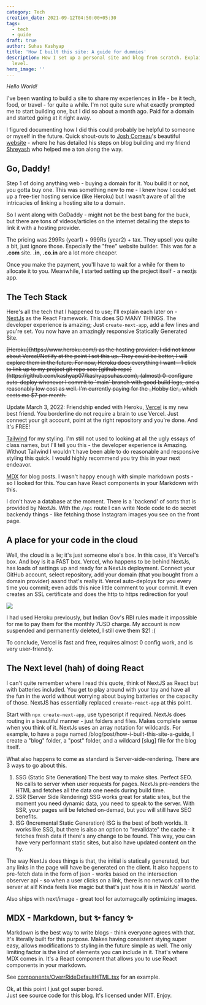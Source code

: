 ```yaml
---
category: Tech
creation_date: 2021-09-12T04:50:00+05:30
tags:
  - tech
  - guide
draft: true
author: Suhas Kashyap
title: 'How I built this site: A guide for dummies'
description: How I set up a personal site and blog from scratch. Explained at a beginner
  level.
hero_image: ''
---
```


_Hello World!_

I've been wanting to build a site to share my experiences in life - be it tech, food, or travel - for quite a while. I'm not quite sure what exactly prompted me to start building one, but I did so about a month ago. Paid for a domain and started going at it right away.

I figured documenting how I did this could probably be helpful to someone or myself in the future. Quick shout-outs to [Josh Comeau](https://twitter.com/joshwcomeau)'s beautiful [website](https://www.joshwcomeau.com/) - where he has detailed his steps on blog building and my friend [Shreyash](https://twitter.com/shreyash14s) who helped me a ton along the way.

## Go, Daddy!

Step 1 of doing anything web - buying a domain for it. You build it or not, you gotta buy one. This was something new to me - I knew how I could set up a free-tier hosting service (like Heroku) but I wasn't aware of all the intricacies of linking a hosting site to a domain.

So I went along with GoDaddy - might not be the best bang for the buck, but there are tons of videos/articles on the internet detailing the steps to link it with a hosting provider.

The pricing was 299Rs (year1) + 999Rs (year2) + tax. They upsell you quite a bit, just ignore those. Especially the "free" website builder. This was for a **.com** site. **.in**, **.co.in** are a lot more cheaper.

Once you make the payment, you'll have to wait for a while for them to allocate it to you. Meanwhile, I started setting up the project itself - a nextjs app.

## The Tech Stack

Here's all the tech that I happened to use; I'll explain each later on -  
[NextJs](https://nextjs.org/) as the React Framework. This does SO MANY THINGS. The developer experience is amazing; Just `create-next-app`, add a few lines and you're set. You now have an amazingly responsive Statically Generated Site.

<del>
  [Heroku](https://www.heroku.com/) as the hosting provider. I did not know about Vercel/Netlify at
  the point I set this up. They could be better, I will explore them in the future.
</del>

<del>
  For now, Heroku does everything I want - 1 click to link up to my project git repo see: [github
  repo](https://github.com/kashyap07/kashyapsuhas.com), (almost) 0-configure auto-deploy whenever I
  commit to `main` branch with good build logs, and a reasonably low cost as well. I'm currently
  paying for the _Hobby tier_ which costs me $7 per month.
</del>

Update March 3, 2022: Friendship ended with Heroku, [Vercel](https://vercel.com) is my new best friend. You borderline do not require a brain to use Vercel. Just connect your git account, point at the right repository and you're done. And it's FREE!

[Tailwind](https://tailwindcss.com/) for my styling. I'm still not used to looking at all the ugly essays of class names, but I'll tell you this - the developer experience is Amazing. Without Tailwind I wouldn't have been able to do reasonable and responsive styling this quick. I would highly recommend you try this in your next endeavor.

[MDX](https://mdxjs.com/) for blog posts. I wasn't happy enough with simple markdown posts - so I looked for this. You can have React components in your Markdown with this.

I don't have a database at the moment. There is a 'backend' of sorts that is provided by NextJs. With the `/api` route I can write Node code to do secret backendy things - like fetching those Instagram images you see on the front page.

## A place for your code in the cloud

Well, the cloud is a lie; it's just someone else's box. In this case, it's Vercel's box. And boy is it a FAST box. Vercel, who happens to be behind NextJs, has loads of settings up and ready for a NextJs deployment. Connect your GitHub account, select repository, add your domain (that you bought from a domain provider) aaand that's really it. Vercel auto-deploys for you every time you commit; even adds this nice little comment to your commit. It even creates an SSL certificate and does the http to https redirection for you!

![](/blog/2022/vercel-commit.png)

I had used Heroku previously, but Indian Gov's RBI rules made it impossible for me to pay them for the monthly 7USD charge. My account is now suspended and permanently deleted, I still owe them $21 :(

To conclude, Vercel is fast and free, requires almost 0 config work, and is very user-friendly.

## The Next level (hah) of doing React

I can't quite remember where I read this quote, think of NextJS as React but with batteries included. You get to play around with your toy and have all the fun in the world without worrying about buying batteries or the capacity of those. NextJS has essentially replaced `creaate-react-app` at this point.

Start with `npx create-next-app`, use typescript if required. NextJs does routing in a beautiful manner - just folders and files. Makes complete sense when you think of it. NextJs uses an array notation for wildcards. For example, to have a page named /blog/post/how-i-built-this-site-a-guide, I create a "blog" folder, a "post" folder, and a wildcard \[slug\] file for the blog itself.

What also happens to come as standard is Server-side-rendering. There are 3 ways to go about this.

1. SSG (Static Site Generation)
   The best way to make sites. Perfect SEO. No calls to server when user requests for pages. NextJs pre-renders the HTML and fetches all the data one needs during build time.
2. SSR (Server Side Rendering)
   SSG works great for static sites, but the moment you need dynamic data, you need to speak to the server. With SSR, your pages will be fetched on-demad, but you will still have SEO benefits.
3. ISG (Incremental Static Generation)
   ISG is the best of both worlds. It works like SSG, but there is also an option to "revalidate" the cache - it fetches fresh data if there's any change to be found. This way, you can have very performant static sites, but also have updated content on the fly.

The way NextJs does things is that, the initial is statically generated, but any links in the page will have be generated on the client. It also happens to pre-fetch data in the form of json - works based on the intersection observer api - so when a user clicks on a link, there is no network call to the server at all! Kinda feels like magic but that's just how it is in NextJs' world.

Also ships with next/image - great tool for automagcally optimizing images.

## MDX - Markdown, but ✨ fancy ✨

Markdown is the best way to write blogs - think everyone agrees with that. It's literally built for this purpose. Makes having consistent stying super easy, allows modifications to styling in the future simple as well. The only limiting factor is the kind of elements you can include in it. That's where MDX comes in. It's a React component that allows you to use React components in your markdown.

See [components/OverrRideDefaultHTML.tsx](/components/OverrRideDefaultHTML.tsx) for an example.

Ok, at this point I just got super bored.  
Just see source code for this blog. It's licensed under MIT. Enjoy.
